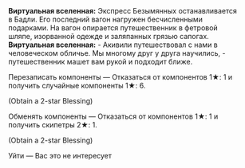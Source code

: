{{Диалог Начало}}
:'''Виртуальная вселенная:''' Экспресс Безымянных останавливается в Бадли. Его последний вагон нагружен бесчисленными подарками. На вагон опирается путешественник в фетровой шляпе, изорванной одежде и заляпанных грязью сапогах.
:'''Виртуальная вселенная:''' - Акивили путешествовал с нами в человеческом обличье. Мы многому друг у друга научились, - путешественник машет вам рукой и подходит ближе.
:{{Диалог|Звезда}} Перезаписать компоненты &mdash; Отказаться от компонентов 1★: 1 и получить случайные компоненты 1★: 6.
:;(Obtain a 2-star Blessing)
:{{Диалог|Звезда}} Обменять компоненты &mdash; Отказаться от компонентов 1★: 1 и получить скипетры 2★: 1.
:;(Obtain a 2-star Blessing)
:{{Диалог|Звезда}} Уйти &mdash; Вас это не интересует
{{Диалог Конец}}